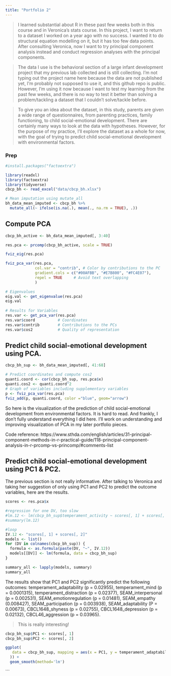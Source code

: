```yaml
---
title: "Portfolio 2"
---
```


> I learned substantial about R in these past few weeks both in this course and in Veronica's stats course. In this project, I want to return to a dataset I worked on a year ago with no success. I wanted it to do structural equation modelling on it, but it has too few data points. After consulting Veronica, now I want to try principal component analysis instead and conduct regression analyses with the principal components. 

> The data I use is the behavioral section of a large infant development project that my previous lab collected and is still collecting. I'm not typing out the project name here because the data are not published yet, I'm probably not supposed to use it, and this github repo is public. However, I'm using it now because I want to test my learning from the past few weeks, and there is no way to test it better than solving a problem/tackling a dataset that I couldn't solve/tackle before. 

> To give you an idea about the dataset, in this study, parents are given a wide range of questionnaires, from parenting practices, family functioning, to child social-emotional development. There are certainly many ways to look at the data with hypotheses. However, for the purpose of my practice, I'll explore the dataset as a whole for now, with the goal of trying to predict child social-emotional development with environmental factors.

### Prep

```r
#install.packages("factoextra")

library(readxl)
library(factoextra)
library(tidyverse)
cbcp_bh <- read_excel("data/cbcp_bh.xlsx")

# Mean imputation using mutate_all
bh_data_mean_imputed <- cbcp_bh %>%
  mutate_all(~ ifelse(is.na(.), mean(., na.rm = TRUE), .))
```

## Compute PCA

```r
cbcp_bh_active <- bh_data_mean_imputed[, 3:40]
```

```r
res.pca <- prcomp(cbcp_bh_active, scale = TRUE)
```

```r
fviz_eig(res.pca)

fviz_pca_var(res.pca,
             col.var = "contrib", # Color by contributions to the PC
             gradient.cols = c("#00AFBB", "#E7B800", "#FC4E07"),
             repel = TRUE     # Avoid text overlapping
             )
```

```r
# Eigenvalues
eig.val <- get_eigenvalue(res.pca)
eig.val
  
# Results for Variables
res.var <- get_pca_var(res.pca)
res.var$coord          # Coordinates
res.var$contrib        # Contributions to the PCs
res.var$cos2           # Quality of representation 
```

## Predict child social-emotional development using PCA.

```r
cbcp_bh_sup <- bh_data_mean_imputed[, 41:68]
```

```r
# Predict coordinates and compute cos2
quanti.coord <- cor(cbcp_bh_sup, res.pca$x)
quanti.cos2 <- quanti.coord^2
# Graph of variables including supplementary variables
p <- fviz_pca_var(res.pca)
fviz_add(p, quanti.coord, color ="blue", geom="arrow")
```

So here is the visualization of the prediction of child social-emotional development from environmental factors. It is hard to read. And frankly, I don't fully understand everything I did here. I'll work on understanding and improving visualization of PCA in my later portfolio pieces. 

Code reference: https://www.sthda.com/english/articles/31-principal-component-methods-in-r-practical-guide/118-principal-component-analysis-in-r-prcomp-vs-princomp/#comments-list

## Predict child social-emotional development using PC1 & PC2.

The previous section is not really informative. After talking to Veronica and taking her suggestion of only using PC1 and PC2 to predict the outcome variables, here are the results.

```r
scores <- res.pca$x

#regression for one DV, too slow
#lm.12 <- lm(cbcp_bh_sup$temperament_activity ~ scores[, 1] + scores[, 2])
#summary(lm.12)

#loop
IV.12 <- "scores[, 1] + scores[, 2]"
models <- list()
for (DV in colnames(cbcp_bh_sup)) {
  formula <- as.formula(paste(DV, "~", IV.12))
  models[[DV]] <- lm(formula, data = cbcp_bh_sup)
}

summary_all <- lapply(models, summary)
summary_all
```

The results show that PC1 and PC2 significantly predict the following outcomes: temperament_adaptability (p = 0.02955), temperament_mind (p = 0.0001315), temperament_distraction (p = 0.02377), SEAM_interpersonal (p = 0.002531), SEAM_emotionregulation (p = 0.01481), SEAM_empathy (0.008427), SEAM_participation (p = 0.003938), SEAM_adaptability (P = 0.00673), CBCL1648_shyness (p = 0.02755), CBCL1648_depression (p = 0.02132), CBCL46_aggression (p = 0.03965).

> This is really interesting!



```r
cbcp_bh_sup$PC1 <- scores[, 1]
cbcp_bh_sup$PC2 <- scores[, 2]

ggplot(
   data = cbcp_bh_sup, mapping = aes(x = PC1, y = temperament_adaptability, color = PC2
  )) +
  geom_smooth(method='lm')
```
```

